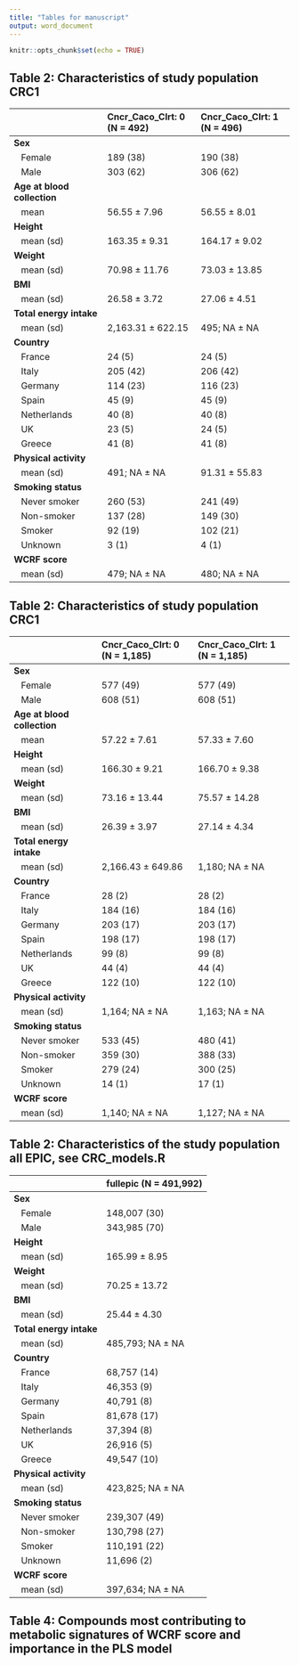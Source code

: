 ```yaml
---
title: "Tables for manuscript"
output: word_document
---
```


```r
knitr::opts_chunk$set(echo = TRUE)
```

## Table 2: Characteristics of study population CRC1

|                            |Cncr_Caco_Clrt: 0 (N = 492) |Cncr_Caco_Clrt: 1 (N = 496) |
|:---------------------------|:---------------------------|:---------------------------|
|**Sex**                     |&nbsp;&nbsp;                |&nbsp;&nbsp;                |
|&nbsp;&nbsp; Female         |189 (38)                    |190 (38)                    |
|&nbsp;&nbsp; Male           |303 (62)                    |306 (62)                    |
|**Age at blood collection** |&nbsp;&nbsp;                |&nbsp;&nbsp;                |
|&nbsp;&nbsp; mean           |56.55 &plusmn; 7.96         |56.55 &plusmn; 8.01         |
|**Height**                  |&nbsp;&nbsp;                |&nbsp;&nbsp;                |
|&nbsp;&nbsp; mean (sd)      |163.35 &plusmn; 9.31        |164.17 &plusmn; 9.02        |
|**Weight**                  |&nbsp;&nbsp;                |&nbsp;&nbsp;                |
|&nbsp;&nbsp; mean (sd)      |70.98 &plusmn; 11.76        |73.03 &plusmn; 13.85        |
|**BMI**                     |&nbsp;&nbsp;                |&nbsp;&nbsp;                |
|&nbsp;&nbsp; mean (sd)      |26.58 &plusmn; 3.72         |27.06 &plusmn; 4.51         |
|**Total energy intake**     |&nbsp;&nbsp;                |&nbsp;&nbsp;                |
|&nbsp;&nbsp; mean (sd)      |2,163.31 &plusmn; 622.15    |495;  NA &plusmn;  NA       |
|**Country**                 |&nbsp;&nbsp;                |&nbsp;&nbsp;                |
|&nbsp;&nbsp; France         |24 (5)                      |24 (5)                      |
|&nbsp;&nbsp; Italy          |205 (42)                    |206 (42)                    |
|&nbsp;&nbsp; Germany        |114 (23)                    |116 (23)                    |
|&nbsp;&nbsp; Spain          |45 (9)                      |45 (9)                      |
|&nbsp;&nbsp; Netherlands    |40 (8)                      |40 (8)                      |
|&nbsp;&nbsp; UK             |23 (5)                      |24 (5)                      |
|&nbsp;&nbsp; Greece         |41 (8)                      |41 (8)                      |
|**Physical activity**       |&nbsp;&nbsp;                |&nbsp;&nbsp;                |
|&nbsp;&nbsp; mean (sd)      |491;  NA &plusmn;  NA       |91.31 &plusmn; 55.83        |
|**Smoking status**          |&nbsp;&nbsp;                |&nbsp;&nbsp;                |
|&nbsp;&nbsp; Never smoker   |260 (53)                    |241 (49)                    |
|&nbsp;&nbsp; Non-smoker     |137 (28)                    |149 (30)                    |
|&nbsp;&nbsp; Smoker         |92 (19)                     |102 (21)                    |
|&nbsp;&nbsp; Unknown        |3 (1)                       |4 (1)                       |
|**WCRF score**              |&nbsp;&nbsp;                |&nbsp;&nbsp;                |
|&nbsp;&nbsp; mean (sd)      |479;  NA &plusmn;  NA       |480;  NA &plusmn;  NA       |


## Table 2: Characteristics of study population CRC1

|                            |Cncr_Caco_Clrt: 0 (N = 1,185) |Cncr_Caco_Clrt: 1 (N = 1,185) |
|:---------------------------|:-----------------------------|:-----------------------------|
|**Sex**                     |&nbsp;&nbsp;                  |&nbsp;&nbsp;                  |
|&nbsp;&nbsp; Female         |577 (49)                      |577 (49)                      |
|&nbsp;&nbsp; Male           |608 (51)                      |608 (51)                      |
|**Age at blood collection** |&nbsp;&nbsp;                  |&nbsp;&nbsp;                  |
|&nbsp;&nbsp; mean           |57.22 &plusmn; 7.61           |57.33 &plusmn; 7.60           |
|**Height**                  |&nbsp;&nbsp;                  |&nbsp;&nbsp;                  |
|&nbsp;&nbsp; mean (sd)      |166.30 &plusmn; 9.21          |166.70 &plusmn; 9.38          |
|**Weight**                  |&nbsp;&nbsp;                  |&nbsp;&nbsp;                  |
|&nbsp;&nbsp; mean (sd)      |73.16 &plusmn; 13.44          |75.57 &plusmn; 14.28          |
|**BMI**                     |&nbsp;&nbsp;                  |&nbsp;&nbsp;                  |
|&nbsp;&nbsp; mean (sd)      |26.39 &plusmn; 3.97           |27.14 &plusmn; 4.34           |
|**Total energy intake**     |&nbsp;&nbsp;                  |&nbsp;&nbsp;                  |
|&nbsp;&nbsp; mean (sd)      |2,166.43 &plusmn; 649.86      |1,180;  NA &plusmn;  NA       |
|**Country**                 |&nbsp;&nbsp;                  |&nbsp;&nbsp;                  |
|&nbsp;&nbsp; France         |28 (2)                        |28 (2)                        |
|&nbsp;&nbsp; Italy          |184 (16)                      |184 (16)                      |
|&nbsp;&nbsp; Germany        |203 (17)                      |203 (17)                      |
|&nbsp;&nbsp; Spain          |198 (17)                      |198 (17)                      |
|&nbsp;&nbsp; Netherlands    |99 (8)                        |99 (8)                        |
|&nbsp;&nbsp; UK             |44 (4)                        |44 (4)                        |
|&nbsp;&nbsp; Greece         |122 (10)                      |122 (10)                      |
|**Physical activity**       |&nbsp;&nbsp;                  |&nbsp;&nbsp;                  |
|&nbsp;&nbsp; mean (sd)      |1,164;  NA &plusmn;  NA       |1,163;  NA &plusmn;  NA       |
|**Smoking status**          |&nbsp;&nbsp;                  |&nbsp;&nbsp;                  |
|&nbsp;&nbsp; Never smoker   |533 (45)                      |480 (41)                      |
|&nbsp;&nbsp; Non-smoker     |359 (30)                      |388 (33)                      |
|&nbsp;&nbsp; Smoker         |279 (24)                      |300 (25)                      |
|&nbsp;&nbsp; Unknown        |14 (1)                        |17 (1)                        |
|**WCRF score**              |&nbsp;&nbsp;                  |&nbsp;&nbsp;                  |
|&nbsp;&nbsp; mean (sd)      |1,140;  NA &plusmn;  NA       |1,127;  NA &plusmn;  NA       |

## Table 2: Characteristics of the study population all EPIC, see CRC_models.R

|                          |fullepic (N = 491,992)    |
|:-------------------------|:-------------------------|
|**Sex**                   |&nbsp;&nbsp;              |
|&nbsp;&nbsp; Female       |148,007 (30)              |
|&nbsp;&nbsp; Male         |343,985 (70)              |
|**Height**                |&nbsp;&nbsp;              |
|&nbsp;&nbsp; mean (sd)    |165.99 &plusmn; 8.95      |
|**Weight**                |&nbsp;&nbsp;              |
|&nbsp;&nbsp; mean (sd)    |70.25 &plusmn; 13.72      |
|**BMI**                   |&nbsp;&nbsp;              |
|&nbsp;&nbsp; mean (sd)    |25.44 &plusmn; 4.30       |
|**Total energy intake**   |&nbsp;&nbsp;              |
|&nbsp;&nbsp; mean (sd)    |485,793;  NA &plusmn;  NA |
|**Country**               |&nbsp;&nbsp;              |
|&nbsp;&nbsp; France       |68,757 (14)               |
|&nbsp;&nbsp; Italy        |46,353 (9)                |
|&nbsp;&nbsp; Germany      |40,791 (8)                |
|&nbsp;&nbsp; Spain        |81,678 (17)               |
|&nbsp;&nbsp; Netherlands  |37,394 (8)                |
|&nbsp;&nbsp; UK           |26,916 (5)                |
|&nbsp;&nbsp; Greece       |49,547 (10)               |
|**Physical activity**     |&nbsp;&nbsp;              |
|&nbsp;&nbsp; mean (sd)    |423,825;  NA &plusmn;  NA |
|**Smoking status**        |&nbsp;&nbsp;              |
|&nbsp;&nbsp; Never smoker |239,307 (49)              |
|&nbsp;&nbsp; Non-smoker   |130,798 (27)              |
|&nbsp;&nbsp; Smoker       |110,191 (22)              |
|&nbsp;&nbsp; Unknown      |11,696 (2)                |
|**WCRF score**            |&nbsp;&nbsp;              |
|&nbsp;&nbsp; mean (sd)    |397,634;  NA &plusmn;  NA |


## Table 4: Compounds most contributing to metabolic signatures of WCRF score and importance in the PLS model
